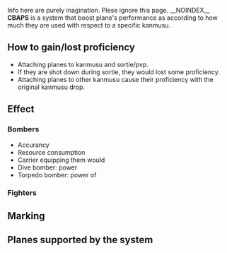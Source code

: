 Info here are purely inagination. Plese ignore this page.
__NOINDEX__
'''CBAPS''' is a system that boost plane's performance as according to how much they are used with respect to a specific kanmusu.

==How to gain/lost proficiency==
*Attaching planes to kanmusu and sortie/pvp.
*If they are shot down during sortie, they would lost some proficiency.
*Attaching planes to other kanmusu cause their proficiency with the original kanmusu drop.

==Effect==
===Bombers===
*Accurancy
*Resource consumption
*Carrier equipping them would
*Dive bomber: power
*Torpedo bomber: power of 
===Fighters===

==Marking==

==Planes supported by the system==